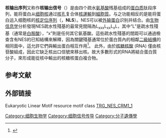 '''核输出序列'''又称作'''核输出信号'''（{{lang-en|'''n'''uclear '''e'''xport '''s'''ignal，'''NES'''}}）是由四个疏水[[氨基酸|氨基酸]]残基组成的[[蛋白质|蛋白质]]肽段序列，能将蛋白从[[细胞核|细胞核]]通过[[核孔|核孔]]复合体[[核運輸|核運輸]]到[[細胞質|細胞質]]。与之功能相反的是能将蛋白运入细胞核的[[核定位序列|核定位序列]]（{{lang-en|nuclear  localization signal}}，'''NLS'''）。NES可以被[[外输蛋白|外输蛋白]]识别并结合。由[[生物信息学|生物信息学]]分析發現NES疏水性殘基的最常見間隔為L<sub>xxx</sub>L<sub>xx</sub>L<sub>x</sub>L，其中“L”是疏水性殘基（通常是[[白胺酸|白胺酸]]），“x”則是任何其它氨基酸。這些疏水性殘基的間距可以通過檢查含有NES的已知結構來解釋，因為關鍵殘基通常位於蛋白質內的相鄰[[二級結構|二級結構]]的相同面中，這允許它們與輸出蛋白相互作用<ref>{{Cite journal|author = la Cour T, Kiemer L, Mølgaard A, Gupta R, Skriver K, Brunak S|title = Analysis and prediction of leucine-rich nuclear export signals|journal = Protein Eng. Des. Sel.|volume = 17|issue = 6|pages = 527–36|date = June 2004|pmid = 15314210|doi = 10.1093/protein/gzh062|url = }}</ref>。
此外，由於[[核糖核酸|核糖核酸]] (RNA) 僅由核苷酸組成，因此它缺乏核出口信號來移出核。故大多數形式的RNA將結合蛋白質分子，來形成能從核中輸出的核糖核蛋白複合物。

== 参考文献 ==
<references />

== 外部链接 ==
Eukaryotic Linear Motif resource<span> motif class </span>[http://elm.eu.org/elms/elmPages/TRG_NES_CRM1_1.html TRG_NES_CRM1_1] {{Wayback|url=http://elm.eu.org/elms/elmPages/TRG_NES_CRM1_1.html |date=20200922082712 }}

[[Category:细胞生物学|Category:细胞生物学]]
[[Category:细胞信号传导|Category:细胞信号传导]]
[[Category:分子遺傳學|Category:分子遺傳學]]